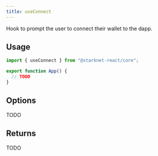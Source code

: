 ```yaml
---
title: useConnect
---
```


Hook to prompt the user to connect their wallet to the dapp.

## Usage

```ts
import { useConnect } from "@starknet-react/core";

export function App() {
  // TODO
}
```

## Options

TODO

## Returns

TODO
